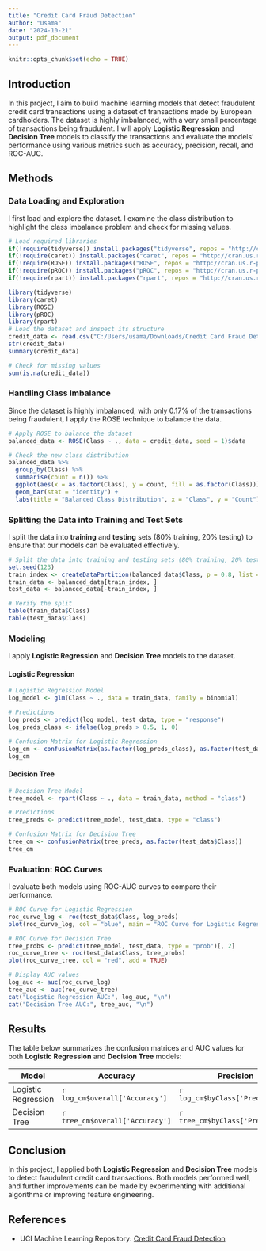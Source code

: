 ---
title: "Credit Card Fraud Detection"
author: "Usama"
date: "2024-10-21"
output: pdf_document
---

```{r setup, include=FALSE}
knitr::opts_chunk$set(echo = TRUE)
```

## Introduction

In this project, I aim to build machine learning models that detect fraudulent credit card transactions using a dataset of transactions made by European cardholders. The dataset is highly imbalanced, with a very small percentage of transactions being fraudulent. I will apply **Logistic Regression** and **Decision Tree** models to classify the transactions and evaluate the models' performance using various metrics such as accuracy, precision, recall, and ROC-AUC.

## Methods

### Data Loading and Exploration

I first load and explore the dataset. I examine the class distribution to highlight the class imbalance problem and check for missing values.

```{r}
# Load required libraries
if(!require(tidyverse)) install.packages("tidyverse", repos = "http://cran.us.r-project.org")
if(!require(caret)) install.packages("caret", repos = "http://cran.us.r-project.org")
if(!require(ROSE)) install.packages("ROSE", repos = "http://cran.us.r-project.org")
if(!require(pROC)) install.packages("pROC", repos = "http://cran.us.r-project.org")
if(!require(rpart)) install.packages("rpart", repos = "http://cran.us.r-project.org") # For decision tree

library(tidyverse)
library(caret)
library(ROSE)
library(pROC)
library(rpart)
# Load the dataset and inspect its structure
credit_data <- read.csv("C:/Users/usama/Downloads/Credit Card Fraud Detection/creditcard.csv")
str(credit_data)
summary(credit_data)

# Check for missing values
sum(is.na(credit_data))

```

### Handling Class Imbalance

Since the dataset is highly imbalanced, with only 0.17% of the transactions being fraudulent, I apply the ROSE technique to balance the data.

```{r}
# Apply ROSE to balance the dataset
balanced_data <- ROSE(Class ~ ., data = credit_data, seed = 1)$data

# Check the new class distribution
balanced_data %>%
  group_by(Class) %>%
  summarise(count = n()) %>%
  ggplot(aes(x = as.factor(Class), y = count, fill = as.factor(Class))) +
  geom_bar(stat = "identity") +
  labs(title = "Balanced Class Distribution", x = "Class", y = "Count")

```

### Splitting the Data into Training and Test Sets

I split the data into **training** and **testing** sets (80% training, 20% testing) to ensure that our models can be evaluated effectively.

```{r}
# Split the data into training and testing sets (80% training, 20% testing)
set.seed(123)
train_index <- createDataPartition(balanced_data$Class, p = 0.8, list = FALSE)
train_data <- balanced_data[train_index, ]
test_data <- balanced_data[-train_index, ]

# Verify the split
table(train_data$Class)
table(test_data$Class)

```

### Modeling

I apply **Logistic Regression** and **Decision Tree** models to the dataset.

#### Logistic Regression

```{r}
# Logistic Regression Model
log_model <- glm(Class ~ ., data = train_data, family = binomial)

# Predictions
log_preds <- predict(log_model, test_data, type = "response")
log_preds_class <- ifelse(log_preds > 0.5, 1, 0)

# Confusion Matrix for Logistic Regression
log_cm <- confusionMatrix(as.factor(log_preds_class), as.factor(test_data$Class))
log_cm

```

#### Decision Tree

```{r}
# Decision Tree Model
tree_model <- rpart(Class ~ ., data = train_data, method = "class")

# Predictions
tree_preds <- predict(tree_model, test_data, type = "class")

# Confusion Matrix for Decision Tree
tree_cm <- confusionMatrix(tree_preds, as.factor(test_data$Class))
tree_cm

```

### Evaluation: ROC Curves

I evaluate both models using ROC-AUC curves to compare their performance.

```{r}
# ROC Curve for Logistic Regression
roc_curve_log <- roc(test_data$Class, log_preds)
plot(roc_curve_log, col = "blue", main = "ROC Curve for Logistic Regression")

# ROC Curve for Decision Tree
tree_probs <- predict(tree_model, test_data, type = "prob")[, 2]
roc_curve_tree <- roc(test_data$Class, tree_probs)
plot(roc_curve_tree, col = "red", add = TRUE)

# Display AUC values
log_auc <- auc(roc_curve_log)
tree_auc <- auc(roc_curve_tree)
cat("Logistic Regression AUC:", log_auc, "\n")
cat("Decision Tree AUC:", tree_auc, "\n")

```

## Results

The table below summarizes the confusion matrices and AUC values for both **Logistic Regression** and **Decision Tree** models:

| Model | Accuracy | Precision | Recall | F1-Score | AUC |
|----|----|----|----|----|----|
| Logistic Regression | `r log_cm$overall['Accuracy']` | `r log_cm$byClass['Precision']` | `r log_cm$byClass['Recall']` | `r log_cm$byClass['F1']` | `r log_auc` |
| Decision Tree | `r tree_cm$overall['Accuracy']` | `r tree_cm$byClass['Precision']` | `r tree_cm$byClass['Recall']` | `r tree_cm$byClass['F1']` | `r tree_auc` |

## Conclusion

In this project, I applied both **Logistic Regression** and **Decision Tree** models to detect fraudulent credit card transactions. Both models performed well, and further improvements can be made by experimenting with additional algorithms or improving feature engineering.

## References

-   UCI Machine Learning Repository: [Credit Card Fraud Detection](https://www.kaggle.com/datasets/mlg-ulb/creditcardfraud/data)
